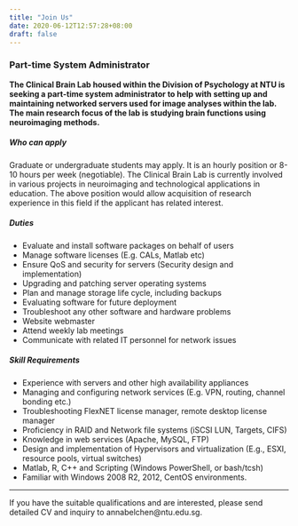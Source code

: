 ```yaml
---
title: "Join Us"
date: 2020-06-12T12:57:28+08:00
draft: false
---
```


### Part-time System Administrator

**The Clinical Brain Lab housed within the Division of Psychology at NTU is seeking a part-time system administrator to help with setting up and maintaining networked servers used for image analyses within the lab. The main research focus of the lab is studying brain functions using neuroimaging methods.**

##### **Who can apply**

Graduate or undergraduate students may apply. It is an hourly position or 8-10 hours per week (negotiable). The Clinical Brain Lab is currently involved in various projects in neuroimaging and technological applications in education. The above position would allow acquisition of research experience in this field if the applicant has related interest.


##### **Duties**

- Evaluate and install software packages on behalf of users
- Manage software licenses (E.g. CALs, Matlab etc)
- Ensure QoS and security for servers (Security design and implementation)
- Upgrading and patching server operating systems
- Plan and manage storage life cycle, including backups
- Evaluating software for future deployment
- Troubleshoot any other software and hardware problems
- Website webmaster
- Attend weekly lab meetings
- Communicate with related IT personnel for network issues

##### **Skill Requirements**

- Experience with servers and other high availability appliances
- Managing and configuring network services (E.g. VPN, routing, channel bonding etc.)
- Troubleshooting FlexNET license manager, remote desktop license manager
- Proficiency in RAID and Network file systems (iSCSI LUN, Targets, CIFS)
- Knowledge in web services (Apache, MySQL, FTP)
- Design and implementation of Hypervisors and virtualization (E.g., ESXI, resource pools, virtual switches)
- Matlab, R, C++ and Scripting (Windows PowerShell, or bash/tcsh)
- Familiar with Windows 2008 R2, 2012, CentOS environments.


***

If you have the suitable qualifications and are interested, please send detailed CV and inquiry to annabelchen@ntu.edu.sg.

